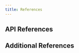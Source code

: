 ```yaml
---
title: References
---
```



## API References

<CardGrid>
	<LinkCard title="Tauri Configuration" href="/2/reference/config" />
	<LinkCard title="Command Line Interface (CLI)" href="/2/reference/cli" />
	<LinkCard title="JavaScript API" href="/2/reference/js" />
	<LinkCard
		title="Rust API (via Docs.rs)"
		href="https://docs.rs/tauri/~2.0.0-alpha"
	/>
</CardGrid>

## Additional References

<CardGrid>
	<LinkCard title="Webview Versions" href="/references/webview-versions" />
	<LinkCard
		title="Configuration Files"
		href="/references/configuration-files"
	/>
</CardGrid>
